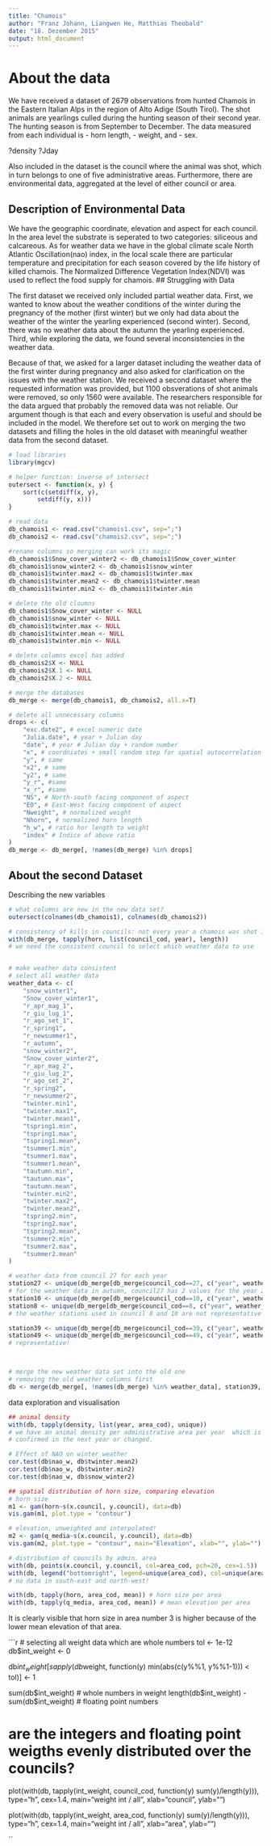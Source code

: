 ```yaml
---
title: "Chamois"
author: "Franz Johann, Liangwen He, Matthias Theobald"
date: "18. Dezember 2015"
output: html_document
---
```


# About the data
We have received a dataset of 2679 observations from hunted Chamois in the Eastern Italian Alps in the region of Alto Adige (South Tirol). The shot animals are yearlings culled during the hunting season of their second year. The hunting season is from September to December. The data measured from each individual is 
- horn length,
- weight, and
- sex.

?density ?Jday

Also included in the dataset is the council where the animal was shot, which in turn belongs to one of five administrative areas. Furthermore, there are environmental data, aggregated at the level of either council or area.

## Description of Environmental Data

We have the geographic coordinate, elevation and aspect for each council. In the area level the substrate is seperated to two categories: siliceous and calcareous. As for weather data we have in the global climate scale North Atlantic Oscillation(nao) index, in the local scale there are particular temperature and precipitation for each season covered by the life history of killed chamois. The Normalized Difference Vegetation Index(NDVI) was used to reflect the food supply for chamois.
## Struggling with Data

The first dataset we received only included partial weather data. First, we wanted to know about the weather conditions of the winter during the pregnancy of the mother (first winter) but we only had data about the weather of the winter the yearling experienced (second winter).
Second, there was no weather data about the autumn the yearling experienced.
Third, while exploring the data, we found several inconsistencies in the weather data.

Because of that, we asked for a larger dataset including the weather data of the first winter during pregnancy and also asked for clarification on the issues with the weather station. We received a second dataset where the requested information was provided, but 1100 obsverations of shot animals were removed, so only 1560 were available. The researchers responsible for the data argued that probably the removed data was not reliable. Our argument though is that each and every observation is useful and should be included in the model.
We therefore set out to work on merging the two datasets and filling the holes in the old dataset with meaningful weather data from the second dataset.

```r
# load libraries
library(mgcv)

# helper function: inverse of intersect
outersect <- function(x, y) {
    sort(c(setdiff(x, y),
        setdiff(y, x)))
}

# read data
db_chamois1 <- read.csv("chamois1.csv", sep=";")
db_chamois2 <- read.csv("chamois2.csv", sep=";")

#rename columns so merging can work its magic
db_chamois1$Snow_cover_winter2 <- db_chamois1$Snow_cover_winter
db_chamois1$snow_winter2 <- db_chamois1$snow_winter
db_chamois1$twinter.max2 <- db_chamois1$twinter.max
db_chamois1$twinter.mean2 <- db_chamois1$twinter.mean
db_chamois1$twinter.min2 <- db_chamois1$twinter.min

# delete the old cloumns
db_chamois1$Snow_cover_winter <- NULL
db_chamois1$snow_winter <- NULL
db_chamois1$twinter.max <- NULL
db_chamois1$twinter.mean <- NULL
db_chamois1$twinter.min <- NULL

# delete columns excel has added
db_chamois2$X <- NULL
db_chamois2$X.1 <- NULL
db_chamois2$X.2 <- NULL

# merge the databases
db_merge <- merge(db_chamois1, db_chamois2, all.x=T)

# delete all unnecessary columns
drops <- c(
    "exc.date2", # excel numeric date
    "Julia.date", # year + Julian day
    "date", # year # Julian day + random number
    "x", # coordniates + small random step for spatial autocorrelation
    "y", # same
    "x2", # same
    "y2", # same
    "y_r", #same
    "x_r", #same
    "NS", # North-south facing component of aspect
    "EO", # East-West facing component of aspect
    "Nweight", # normalized weight
    "Nhorn", # normalized horn length
    "h_w", # ratio hor length to weight
    "index" # Indice of above ratio
)
db_merge <- db_merge[, !names(db_merge) %in% drops]

```

## About the second Dataset

Describing the new variables
```r
# what columns are new in the new data set?
outersect(colnames(db_chamois1), colnames(db_chamois2))
```

```r
# consistency of kills in councils: not every year a chamois was shot in every council
with(db_merge, tapply(horn, list(council_cod, year), length))
# we need the consistent council to select which weather data to use


# make weather data consistent
# select all weather data
weather_data <- c(
    "snow_winter1",
    "Snow_cover_winter1",
    "r_apr_mag_1",
    "r_giu_lug_1",
    "r_ago_set_1",
    "r_spring1",
    "r_newsummer1",
    "r_autumn",
    "snow_winter2",
    "Snow_cover_winter2",
    "r_apr_mag_2",
    "r_giu_lug_2",
    "r_ago_set_2",
    "r_spring2",
    "r_newsummer2",
    "twinter.min1",
    "twinter.max1",
    "twinter.mean1",
    "tspring1.min",
    "tspring1.max",
    "tspring1.mean",
    "tsummer1.min",
    "tsummer1.max",
    "tsummer1.mean",
    "tautumn.min",
    "tautumn.max",
    "tautumn.mean",
    "twinter.min2",
    "twinter.max2",
    "twinter.mean2",
    "tspring2.min",
    "tspring2.max",
    "tspring2.mean",
    "tsummer2.min",
    "tsummer2.max",
    "tsummer2.mean"
)

# weather data from council 27 for each year
station27 <- unique(db_merge[db_merge$council_cod==27, c("year", weather_data)]) # not okay: year2007
# for the weather data in autumn, council27 has 2 values for the year 2007
station10 <- unique(db_merge[db_merge$council_cod==10, c("year", weather_data)])
station8 <- unique(db_merge[db_merge$council_cod==8, c("year", weather_data)])
# the weather stations used in council 8 and 10 are not representative for the whole area

station39 <- unique(db_merge[db_merge$council_cod==39, c("year", weather_data)]) # ok, snow, T, and Prec are from the higher stations both
station49 <- unique(db_merge[db_merge$council_cod==49, c("year", weather_data)]) # same as 39
# representative!



# merge the new weather data set into the old one
# removing the old weather columns first
db <- merge(db_merge[, !names(db_merge) %in% weather_data], station39, by="year", all=F)


```


data exploration and visualisation

```r
## animal density
with(db, tapply(density, list(year, area_cod), unique))
# we have an animal density per administrative area per year  which is then 
# confirmed in the next year or changed.
```

```r
# Effect of NAO on winter weather
cor.test(db$nao_w, db$twinter.mean2)
cor.test(db$nao_w, db$twinter.min2)
cor.test(db$nao_w, db$snow_winter2)

```

```r
## spatial distribution of horn size, comparing elevation
# horn size
m1 <- gam(horn~s(x.council, y.council), data=db)
vis.gam(m1, plot.type = "contour")

# elevation, unweighted and interpolated!
m2 <- gam(q_media~s(x.council, y.council), data=db)
vis.gam(m2, plot.type = "contour", main="Elevation", xlab="", ylab="")

# distribution of councils by admin. area
with(db, points(x.council, y.council, col=area_cod, pch=20, cex=1.5))
with(db, legend("bottomright", legend=unique(area_cod), col=unique(area_cod), pch=20))
# no data in south-east and north-west!

with(db, tapply(horn, area_cod, mean)) # horn size per area
with(db, tapply(q_media, area_cod, mean)) # mean elevation per area
```

It is clearly visible that horn size in area number 3 is higher because of the lower mean elevation of that area.

```r
# selecting all weight data which are whole numbers
tol <- 1e-12
db$int_weight <- 0

db$int_weight[sapply(db$weight, function(y) min(abs(c(y%%1, y%%1-1))) < tol)] <- 1

sum(db$int_weight) # whole numbers in weight
length(db$int_weight) - sum(db$int_weight) # floating point numbers

# are the integers and floating point weigths evenly distributed over the councils?

plot(with(db, tapply(int_weight, council_cod, function(y) sum(y)/length(y))), type="h", cex=1.4,
    main="weight int / all", xlab="council", ylab="")

plot(with(db, tapply(int_weight, area_cod, function(y) sum(y)/length(y))), type="h", cex=1.4,
    main="weight int / all", xlab="area", ylab="")

``

